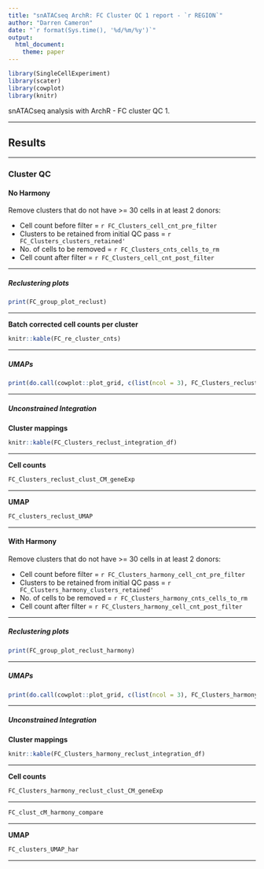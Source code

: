 ```yaml
---
title: "snATACseq ArchR: FC Cluster QC 1 report - `r REGION`"
author: "Darren Cameron"
date: "`r format(Sys.time(), '%d/%m/%y')`"
output: 
  html_document:
    theme: paper
---
```




```r
library(SingleCellExperiment)
library(scater)
library(cowplot)
library(knitr)
```


snATACseq analysis with ArchR - FC cluster QC 1.

*** 


## Results {.tabset}

***

### Cluster QC {.tabset}

#### No Harmony 

Remove clusters that do not have >= 30 cells in at least 2 donors:

+ Cell count before filter = `r FC_Clusters_cell_cnt_pre_filter`
+ Clusters to be retained from initial QC pass  = `r FC_Clusters_clusters_retained'`
+ No. of cells to be removed = `r FC_Clusters_cnts_cells_to_rm`
+ Cell count after filter = `r FC_Clusters_cell_cnt_post_filter`

***

##### Reclustering plots {.tabset}

```R
print(FC_group_plot_reclust)
```

***

**Batch corrected cell counts per cluster**

```R
knitr::kable(FC_re_cluster_cnts)
```

***

##### UMAPs

```R
print(do.call(cowplot::plot_grid, c(list(ncol = 3), FC_Clusters_reclust_all_genes_UMAP)))
```

***

##### Unconstrained Integration 

**Cluster mappings**

```R
knitr::kable(FC_Clusters_reclust_integration_df)
```

***

**Cell counts**

```R
FC_Clusters_reclust_clust_CM_geneExp
```

***

**UMAP**

```R
FC_clusters_reclust_UMAP
```

***

#### With Harmony {.tabset}

Remove clusters that do not have >= 30 cells in at least 2 donors:

+ Cell count before filter = `r FC_Clusters_harmony_cell_cnt_pre_filter`
+ Clusters to be retained from initial QC pass  = `r FC_Clusters_harmony_clusters_retained'`
+ No. of cells to be removed = `r FC_Clusters_harmony_cnts_cells_to_rm`
+ Cell count after filter = `r FC_Clusters_harmony_cell_cnt_post_filter`

***

##### Reclustering plots {.tabset}

```R
print(FC_group_plot_reclust_harmony)
```

***


##### UMAPs

```R
print(do.call(cowplot::plot_grid, c(list(ncol = 3), FC_Clusters_harmony_reclust_all_genes_UMAP)))
```

***

##### Unconstrained Integration

**Cluster mappings**

```R
knitr::kable(FC_Clusters_harmony_reclust_integration_df)
```

***

**Cell counts**

```R
FC_Clusters_harmony_reclust_clust_CM_geneExp
```

***

```R
FC_clust_cM_harmony_compare
```

***

**UMAP**

```R
FC_clusters_UMAP_har
```

***
